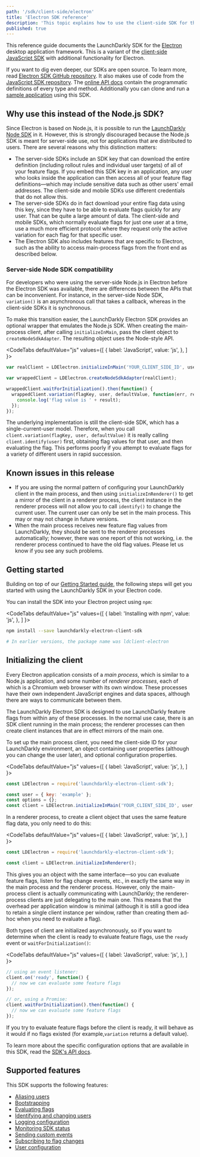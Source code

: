 ```yaml
---
path: '/sdk/client-side/electron'
title: 'Electron SDK reference'
description: 'This topic explains how to use the client-side SDK for the Electron desktop application framework.'
published: true
---
```


This reference guide documents the LaunchDarkly SDK for the [Electron](https://electronjs.org/) desktop application framework. This is a variant of the [client-side JavaScript SDK](/sdk/client-side/javascript) with additional functionality for Electron.

If you want to dig even deeper, our SDKs are open source. To learn more, read [Electron SDK GitHub repository](https://github.com/launchdarkly/electron-client-sdk). It also makes use of code from the [JavaScript SDK repository](https://github.com/launchdarkly/js-client-sdk). The [online API docs](https://launchdarkly.github.io/electron-client-sdk/) contain the programmatic definitions of every type and method. Additionally you can clone and run a [sample application](https://github.com/launchdarkly/hello-electron) using this SDK.

## Why use this instead of the Node.js SDK?

Since Electron is based on Node.js, it is possible to run the [LaunchDarkly Node SDK](/sdk/client-side/node-js) in it. However, this is strongly discouraged because the Node.js SDK is meant for server-side use, not for applications that are distributed to users. There are several reasons why this distinction matters:

- The server-side SDKs include an SDK key that can download the entire definition (including rollout rules and individual user targets) of all of your feature flags. If you embed this SDK key in an application, any user who looks inside the application can then access all of your feature flag definitions—which may include sensitive data such as other users' email addresses. The client-side and mobile SDKs use different credentials that do not allow this.
- The server-side SDKs do in fact download your entire flag data using this key, since they have to be able to evaluate flags quickly for any user. That can be quite a large amount of data. The client-side and mobile SDKs, which normally evaluate flags for just one user at a time, use a much more efficient protocol where they request only the active variation for each flag for that specific user.
- The Electron SDK also includes features that are specific to Electron, such as the ability to access main-process flags from the front end as described below.

### Server-side Node SDK compatibility

For developers who were using the server-side Node.js in Electron before the Electron SDK was available, there are differences between the APIs that can be inconvenient. For instance, in the server-side Node SDK, `variation()` is an asynchronous call that takes a callback, whereas in the client-side SDKs it is synchronous.

To make this transition easier, the LaunchDarkly Electron SDK provides an optional wrapper that emulates the Node.js SDK. When creating the main-process client, after calling `initializeInMain`, pass the client object to `createNodeSdkAdapter`. The resulting object uses the Node-style API.

<CodeTabs
  defaultValue="js"
  values={[
    { label: 'JavaScript', value: 'js', },
  ]
}>
<CodeTabItem value="js">

```js
var realClient = LDElectron.initializeInMain('YOUR_CLIENT_SIDE_ID', user, options);

var wrappedClient = LDElectron.createNodeSdkAdapter(realClient);

wrappedClient.waitForInitialization().then(function() {
  wrappedClient.variation(flagKey, user, defaultValue, function(err, result) {
    console.log('flag value is ' + result);
  });
});
```

</CodeTabItem>
</CodeTabs>

The underlying implementation is still the client-side SDK, which has a single-current-user model. Therefore, when you call `client.variation(flagKey, user, defaultValue)` it is really calling `client.identify(user)` first, obtaining flag values for that user, and then evaluating the flag. This performs poorly if you attempt to evaluate flags for a variety of different users in rapid succession.


## Known issues in this release

- If you are using the normal pattern of configuring your LaunchDarkly client in the main process, and then using `initializeInRenderer()` to get a mirror of the client in a renderer process, the client instance in the renderer process will not allow you to call `identify()` to change the current user. The current user can only be set in the main process. This may or may not change in future versions.
- When the main process receives new feature flag values from LaunchDarkly, they should be sent to the renderer processes automatically; however, there was one report of this not working, i.e. the renderer process continued to have the old flag values. Please let us know if you see any such problems.

## Getting started

Building on top of our [Getting Started guide](/home/getting-started), the following steps will get you started with using the LaunchDarkly SDK in your Electron code.

You can install the SDK into your Electron project using `npm`:

<CodeTabs
  defaultValue="js"
  values={[
    { label: 'Installing with npm', value: 'js', },
  ]
}>
<CodeTabItem value="js">

```bash
npm install --save launchdarkly-electron-client-sdk

# In earlier versions, the package name was ldclient-electron
```

</CodeTabItem>
</CodeTabs>

## Initializing the client

Every Electron application consists of a _main process_, which is similar to a Node.js application, and some number of _renderer processes_, each of which is a Chromium web browser with its own window. These processes have their own independent JavaScript engines and data spaces, although there are ways to communicate between them.

The LaunchDarkly Electron SDK is designed to use LaunchDarkly feature flags from within any of these processes. In the normal use case, there is an SDK client running in the main process; the renderer processes can then create client instances that are in effect mirrors of the main one.

To set up the main process client, you need the client-side ID for your LaunchDarkly environment, an object containing user properties (although you can change the user later), and optional configuration properties.

<CodeTabs
  defaultValue="js"
  values={[
    { label: 'JavaScript', value: 'js', },
  ]
}>
<CodeTabItem value="js">

```js
const LDElectron = require('launchdarkly-electron-client-sdk');

const user = { key: 'example' };
const options = {};
const client = LDElectron.initializeInMain('YOUR_CLIENT_SIDE_ID', user, options);
```

</CodeTabItem>
</CodeTabs>

In a renderer process, to create a client object that uses the same feature flag data, you only need to do this:


<CodeTabs
  defaultValue="js"
  values={[
    { label: 'JavaScript', value: 'js', },
  ]
}>
<CodeTabItem value="js">

```js
const LDElectron = require('launchdarkly-electron-client-sdk');

const client = LDElectron.initializeInRenderer();
```

</CodeTabItem>
</CodeTabs>

This gives you an object with the same interface—so you can evaluate feature flags, listen for flag change events, etc., in exactly the same way in the main process and the renderer process. However, only the main-process client is actually communicating with LaunchDarkly; the renderer-process clients are just delegating to the main one. This means that the overhead per application window is minimal (although it is still a good idea to retain a single client instance per window, rather than creating them ad-hoc when you need to evaluate a flag).

Both types of client are initialized asynchronously, so if you want to determine when the client is ready to evaluate feature flags, use the `ready` event or `waitForInitialization()`:


<CodeTabs
  defaultValue="js"
  values={[
    { label: 'JavaScript', value: 'js', },
  ]
}>
<CodeTabItem value="js">

```js
// using an event listener:
client.on('ready', function() {
  // now we can evaluate some feature flags
});

// or, using a Promise:
client.waitForInitialization().then(function() {
  // now we can evaluate some feature flags
});
```

</CodeTabItem>
</CodeTabs>

If you try to evaluate feature flags before the client is ready, it will behave as it would if no flags existed (for example,`variation` returns a default value).

To learn more about the specific configuration options that are available in this SDK, read the [SDK's API docs](https://launchdarkly.github.io/electron-client-sdk/interfaces/_launchdarkly_electron_client_sdk_.ldoptions.html).

## Supported features

This SDK supports the following features:

* [Aliasing users](/sdk/features/aliasing-users#electron)
* [Bootstrapping](/sdk/features/bootstrapping#electron)
* [Evaluating flags](/sdk/features/variation#electron)
* [Identifying and changing users](/sdk/features/identify#electron)
* [Logging configuration](/sdk/features/logging#electron)
* [Monitoring SDK status](/sdk/features/monitoring#electron)
* [Sending custom events](/sdk/features/track#electron)
* [Subscribing to flag changes](/sdk/features/flag-changes#electron)
* [User configuration](/sdk/features/user-config#electron)
